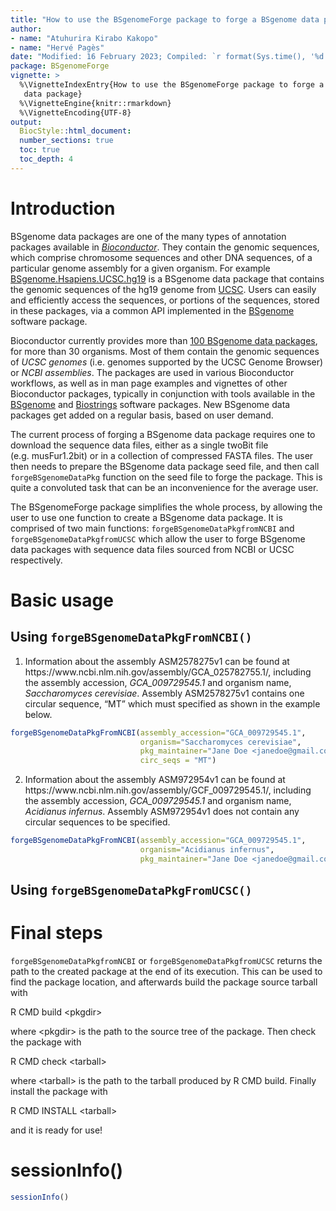 ```yaml
---
title: "How to use the BSgenomeForge package to forge a BSgenome data package"
author:
- name: "Atuhurira Kirabo Kakopo"
- name: "Hervé Pagès"
date: "Modified: 16 February 2023; Compiled: `r format(Sys.time(), '%d %B, %Y')`"
package: BSgenomeForge
vignette: >
  %\VignetteIndexEntry{How to use the BSgenomeForge package to forge a BSgenome
   data package}
  %\VignetteEngine{knitr::rmarkdown}
  %\VignetteEncoding{UTF-8}
output:
  BiocStyle::html_document:
  number_sections: true
  toc: true
  toc_depth: 4
---
```


# Introduction

BSgenome data packages are one of the many types of annotation packages
available in [*Bioconductor*](https://bioconductor.org). They contain the
genomic sequences, which comprise chromosome sequences and other DNA sequences,
of a particular genome assembly for a given organism. For example
[BSgenome.Hsapiens.UCSC.hg19](https://bioconductor.org/packages/BSgenome.Hsapiens.UCSC.hg19/)
is a BSgenome data package that contains the genomic sequences of the hg19
genome from [UCSC](https://genome.ucsc.edu/cgi-bin/hgGateway). Users can easily
and efficiently access the sequences, or portions of the sequences, stored in
these packages, via a common API implemented in the
[BSgenome](https://bioconductor.org/packages/BSgenome/) software package.

Bioconductor currently provides more than [100 BSgenome data packages](https://bioconductor.org/packages/release/BiocViews.html#___BSgenome),
for more than 30 organisms. Most of them contain the genomic sequences of
_UCSC genomes_ (i.e. genomes supported by the UCSC Genome Browser) or
_NCBI assemblies_. The packages are used in various Bioconductor workflows, as
well as in man page examples and vignettes of other Bioconductor packages,
typically in conjunction with tools available in the
[BSgenome](https://github.com/Bioconductor/BSgenome) and
[Biostrings](https://bioconductor.org/packages/Biostrings) software packages.
New BSgenome data packages get added on a regular basis, based on user demand.

The current process of forging a BSgenome data package requires one to download
the sequence data files, either as a single twoBit file (e.g. musFur1.2bit) or
in a collection of compressed FASTA files. The user then needs to prepare the
BSgenome data package seed file, and then call `forgeBSgenomeDataPkg` function
on the seed file to forge the package. This is quite a convoluted task that can
be an inconvenience for the average user.

The BSgenomeForge package simplifies the whole process, by allowing the user to
use one function to create a BSgenome data package. It is comprised of two main
functions: `forgeBSgenomeDataPkgfromNCBI` and `forgeBSgenomeDataPkgfromUCSC`
which allow the user to forge BSgenome data packages with sequence data files
sourced from NCBI or UCSC respectively.

# Basic usage

## Using `forgeBSgenomeDataPkgFromNCBI()`

1. Information about the assembly ASM2578275v1 can be found at https://www.ncbi.nlm.nih.gov/assembly/GCA_025782755.1/, including the assembly
accession, *GCA_009729545.1* and organism name, *Saccharomyces cerevisiae*.
Assembly ASM2578275v1 contains one circular sequence, "MT" which must specified
as shown in the example below.

```r
forgeBSgenomeDataPkgFromNCBI(assembly_accession="GCA_009729545.1",
                             organism="Saccharomyces cerevisiae",
                             pkg_maintainer="Jane Doe <janedoe@gmail.com>",
                             circ_seqs = "MT")
```

2. Information about the assembly ASM972954v1 can be found at https://www.ncbi.nlm.nih.gov/assembly/GCF_009729545.1/, including the assembly
accession, *GCA_009729545.1* and organism name, *Acidianus infernus*. Assembly
ASM972954v1 does not contain any circular sequences to be specified. 

```r
forgeBSgenomeDataPkgFromNCBI(assembly_accession="GCA_009729545.1",
                             organism="Acidianus infernus",
                             pkg_maintainer="Jane Doe <janedoe@gmail.com>")
```

## Using `forgeBSgenomeDataPkgFromUCSC()`

# Final steps

`forgeBSgenomeDataPkgfromNCBI` or `forgeBSgenomeDataPkgfromUCSC` returns the
path to the created package at the end of its execution. This can be used to
find the package location, and afterwards build the package source tarball with

R CMD build \<pkgdir\>

where \<pkgdir\> is the path to the source tree of the package. Then check the
package with

R CMD check \<tarball\>

where \<tarball\> is the path to the tarball produced by R CMD build. Finally
install the package with

R CMD INSTALL \<tarball\>

and it is ready for use!

# sessionInfo()

```r
sessionInfo()
```
